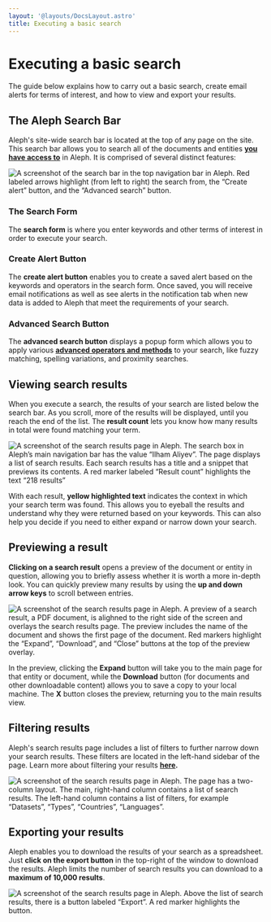 ```yaml
---
layout: '@layouts/DocsLayout.astro'
title: Executing a basic search
---
```


# Executing a basic search

<p class="lead">
  The guide below explains how to carry out a basic search, create email alerts for terms of interest, and how to view and export your results.
</p>

## The Aleph Search Bar

Aleph's site-wide search bar is located at the top of any page on the site. This search bar allows you to search all of the documents and entities [**you have access to**](/guide/the-basics#groups) in Aleph. It is comprised of several distinct features:

<Image
  src="/assets/Screen Shot 2021-02-11 at 09.23.56 (1).png"
  alt="A screenshot of the search bar in the top navigation bar in Aleph. Red labeled arrows highlight (from left to right) the search from, the “Create alert” button, and the “Advanced search” button."
/>

### The Search Form

The **search form** is where you enter keywords and other terms of interest in order to execute your search.

### Create Alert Button

The **create alert button** enables you to create a saved alert based on the keywords and operators in the search form. Once saved, you will receive email notifications as well as see alerts in the notification tab when new data is added to Aleph that meet the requirements of your search.

### Advanced Search Button

The **advanced search button** displays a popup form which allows you to apply various [**advanced operators and methods**](/guide/search/advanced-search-methods) to your search, like fuzzy matching, spelling variations, and proximity searches.

## Viewing search results

When you execute a search, the results of your search are listed below the search bar. As you scroll, more of the results will be displayed, until you reach the end of the list. The **result count** lets you know how many results in total were found matching your term.

<Image
  src="/assets/Screen Shot 2021-02-11 at 09.42.34 (2).png"
  alt="A screenshot of the search results page in Aleph. The search box in Aleph’s main navigation bar has the value “Ilham Aliyev”. The page displays a list of search results. Each search results has a title and a snippet that previews its contents. A red marker labeled “Result count” highlights the text “218 results”"
/>

With each result, **yellow highlighted text** indicates the context in which your search term was found. This allows you to eyeball the results and understand why they were returned based on your keywords. This can also help you decide if you need to either expand or narrow down your search.

## Previewing a result

**Clicking on a search result** opens a preview of the document or entity in question, allowing you to briefly assess whether it is worth a more in-depth look. You can quickly preview many results by using the **up and down arrow keys** to scroll between entries.

<Image
  src="/assets/Screen Shot 2021-02-11 at 09.45.53 (1).png"
  alt="A screenshot of the search results page in Aleph. A preview of a search result, a PDF document, is alighned to the right side of the screen and overlays the search results page. The preview includes the name of the document and shows the first page of the document. Red markers highlight the “Expand”, “Download”, and “Close” buttons at the top of the preview overlay."
/>

In the preview, clicking the **Expand** button will take you to the main page for that entity or document, while the **Download** button (for documents and other downloadable content) allows you to save a copy to your local machine. The **X** button closes the preview, returning you to the main results view.

## Filtering results

Aleph's search results page includes a list of filters to further narrow down your search results. These filters are located in the left-hand sidebar of the page. Learn more about filtering your results [**here**](/guide/search/filtering-your-search-results)**.**

<Image
  src="/assets/Screen Shot 2021-02-11 at 10.03.11.png"
  alt="A screenshot of the search results page in Aleph. The page has a two-column layout. The main, right-hand column contains a list of search results. The left-hand column contains a list of filters, for example “Datasets”, “Types”, “Countries”, “Languages”."
/>

## Exporting your results

Aleph enables you to download the results of your search as a spreadsheet. Just **click on the export button** in the top-right of the window to download the results. Aleph limits the number of search results you can download to a **maximum of 10,000 results**.

<Image
  src="/assets/Screen Shot 2021-02-11 at 10.03.11 (1).png"
  alt="A screenshot of the search results page in Aleph. Above the list of search results, there is a button labeled “Export”. A red marker highlights the button."
/>
